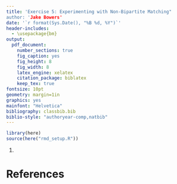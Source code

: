 ```yaml
---
title: 'Exercise 5: Experimenting with Non-Bipartite Matching"
author: 'Jake Bowers'
date: '`r format(Sys.Date(), "%B %d, %Y")`'
header-includes:
  - \usepackage{bm}
output:
  pdf_document:
    number_sections: true
    fig_caption: yes
    fig_height: 8
    fig_width: 8
    latex_engine: xelatex
    citation_package: biblatex
    keep_tex: true
fontsize: 10pt
geometry: margin=1in
graphics: yes
mainfont: "Helvetica"
bibliography: classbib.bib
biblio-style: "authoryear-comp,natbib"
---
```


<!-- This is a comment -->
<!-- Make this document using library(rmarkdown); render("exploration1.Rmd") -->
<!-- \input{mytexsymbols} -->

```r
library(here)
source(here("rmd_setup.R"))
```

1. 

# References

